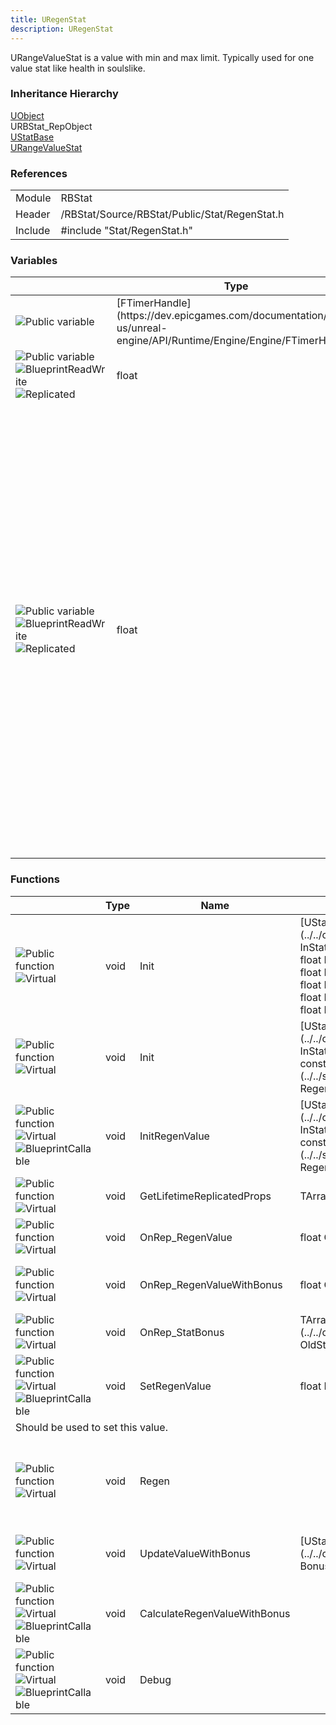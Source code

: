 ```yaml
---
title: URegenStat
description: URegenStat
---
```



URangeValueStat is a value with min and max limit. Typically used for one value stat like health in soulslike.

### Inheritance Hierarchy

[UObject](https://dev.epicgames.com/documentation/en-us/unreal-engine/API/Runtime/CoreUObject/UObject/UObject)<br/>
URBStat_RepObject<br/>
[UStatBase](../../classes/ustatbase)<br/>
[URangeValueStat](../../classes/urangevaluestat)

### References

<table class="table" style="--columns-count: 2;">
	<tbody>
		<tr>
			<td>Module</td>
			<td>RBStat</td>
		</tr>
		<tr>
			<td>Header</td>
			<td>/RBStat/Source/RBStat/Public/Stat/RegenStat.h</td>
		</tr>
		<tr>
			<td>Include</td>
			<td>#include "Stat/RegenStat.h"</td>
		</tr>
	</tbody>
</table>

### Variables

<table class="table" style="--columns-count: 4;">
	<thead>
		<tr>
			<th>&nbsp;</th>
			<th>Type</th>
			<th>Name</th>
			<th>Description</th>
		</tr>
	</thead>
	<tbody>
		<tr id="RegenTimer">
			<td class="td-1-icon">
				<img class="UE-icon" src="../../assets/icons/api_variable_public.png" alt="Public variable" title="Public variable"/>
			</td>
			<td>[FTimerHandle](https://dev.epicgames.com/documentation/en-us/unreal-engine/API/Runtime/Engine/Engine/FTimerHandle)</td>
			<td>RegenTimer</td>
			<td>
				Timer handling the regeneration. Call [Regen](#Regen)() every [TickRate](#TickRate) seconds.
			</td>
		</tr>
		<tr id="TickRate">
			<td class="td-3-icon">
				<img class="UE-icon" src="../../assets/icons/api_variable_public.png" alt="Public variable" title="Public variable"/>
				<img class="UE-icon" src="../../assets/icons/api_variable_meta_blueprint.png" alt="BlueprintReadWrite" title="BlueprintReadWrite"/>
				<img class="UE-icon" src="../../assets/icons/api_variable_meta_serialization.png" alt="Replicated" title="Replicated"/>
			</td>
			<td>float</td>
			<td>TickRate</td>
			<td>
				Delay between regen tick in sec.
			</td>
		</tr>
		<tr id="RegenValue" class="no-border-bottom">
			<td class="td-3-icon">
				<img class="UE-icon" src="../../assets/icons/api_variable_public.png" alt="Public variable" title="Public variable"/>
				<img class="UE-icon" src="../../assets/icons/api_variable_meta_blueprint.png" alt="BlueprintReadWrite" title="BlueprintReadWrite"/>
				<img class="UE-icon" src="../../assets/icons/api_variable_meta_serialization.png" alt="Replicated" title="Replicated"/>
			</td>
			<td>float</td>
			<td>RegenValue</td>
			<td>
				Quantity added (or removed) to [CurrentValue](../ustatbase#CurrentValue) by sec.<br/>
				
				OnRep : [OnRep_RegenValue()](#OnRep_RegenValue)<br/>
				Setter : [SetRegenValue()](#SetRegenValue)
			</td>
		</tr>
		<tr class="no-border-top">
			<td colspan="5">
				<Aside type="caution">Setter should be used to set this value.</Aside>
				<Aside type="note">This value is the regen for 1 second, whatever is [TickRate](#TickRate) value. When regen tick, [RegenValue](#RegenValue) * TickRate will be added to [CurrentValue](../ustatbase#CurrentValue) every TickRate seconds.</Aside>
			</td>
		</tr>
		<tr id="RegenValueWithBonus">
			<td class="td-3-icon">
				<img class="UE-icon" src="../../assets/icons/api_variable_public.png" alt="Public variable" title="Public variable"/>
				<img class="UE-icon" src="../../assets/icons/api_variable_meta_blueprint.png" alt="BlueprintReadWrite" title="BlueprintReadWrite"/>
				<img class="UE-icon" src="../../assets/icons/api_variable_meta_serialization.png" alt="Replicated" title="Replicated"/>
			</td>
			<td>float</td>
			<td>RegenValueWithBonus</td>
			<td>
				Quantity added (or removed) to [CurrentValue](../ustatbase#CurrentValue) by sec. with stat's bonuses.<br/> Recalculated each time a bonus is added/ended or when the regen value changes.
				
				OnRep : [OnRep_RegenValueWithBonus()](#OnRep_RegenValueWithBonus)
			</td>
		</tr>
	</tbody>
</table>

### Functions

<table class="table" style="--columns-count: 5;">
	<thead>
		<tr>
			<th>&nbsp;</th>
			<th>Type</th>
			<th>Name</th>
			<th>Params</th>
			<th>Description</th>
		</tr>
	</thead>
	<tbody>
		<tr id="Init">
			<td class="td-2-icon">
				<img class="UE-icon" src="../../assets/icons/api_function_public.png" alt="Public function" title="Public function"/>
				<img class="UE-icon" src="../../assets/icons/api_function_virtual.png" alt="Virtual" title="Virtual"/>
			</td>
			<td>void</td>
			<td>Init</td>
			<td>
				[UStatComponent](../../classes/ustatcomponent)* InStatComp,<br/>
				float InCurrentValue,<br/>
				float InMin,<br/>
				float InMax,<br/>
				float InTickRate,<br/>
				float InRegenValue<br/>
			</td>
			<td>Initialize the stat.</td>
		</tr>
		<tr>
			<td class="td-2-icon">
				<img class="UE-icon" src="../../assets/icons/api_function_public.png" alt="Public function" title="Public function"/>
				<img class="UE-icon" src="../../assets/icons/api_function_virtual.png" alt="Virtual" title="Virtual"/>
			</td>
			<td>void</td>
			<td>Init</td>
			<td>
				[UStatComponent](../../classes/ustatcomponent)* InStatComp,<br/>
				const [FRegenInit](../../structs/fregeninit)& RegenInit
			</td>
			<td>Initialize the stat with init structure.</td>
		</tr>
		<tr id="InitRegenValue">
			<td class="td-3-icon">
				<img class="UE-icon" src="../../assets/icons/api_function_public.png" alt="Public function" title="Public function"/>
				<img class="UE-icon" src="../../assets/icons/api_function_virtual.png" alt="Virtual" title="Virtual"/>
				<img class="UE-icon" src="../../assets/icons/api_variable_meta_blueprint.png" alt="BlueprintCallable" title="BlueprintCallable"/>
			</td>
			<td>void</td>
			<td>InitRegenValue</td>
			<td>
				[UStatComponent](../../classes/ustatcomponent)* InStatComp,<br/>
				const [FRegenInit](../../structs/fregeninit)& RegenInit
			</td>
			<td>Blueprint callable version of Init().</td>
		</tr>
		<tr id="GetLifetimeReplicatedProps">
			<td class="td-2-icon">
				<img class="UE-icon" src="../../assets/icons/api_function_public.png" alt="Public function" title="Public function"/>
				<img class="UE-icon" src="../../assets/icons/api_function_virtual.png" alt="Virtual" title="Virtual"/>
			</td>
			<td>void</td>
			<td>GetLifetimeReplicatedProps</td>
			<td style="white-space: nowrap;">
				TArray\<FLifetimeProperty\>& OutLifetimeProps
			</td>
			<td>UE's replication function. Handle properties replication.</td>
		</tr>
		<tr id="OnRep_RegenValue">
			<td class="td-2-icon">
				<img class="UE-icon" src="../../assets/icons/api_function_public.png" alt="Public function" title="Public function"/>
				<img class="UE-icon" src="../../assets/icons/api_function_virtual.png" alt="Virtual" title="Virtual"/>
			</td>
			<td>void</td>
			<td>OnRep_RegenValue</td>
			<td>
				float OldRegenValue
			</td>
			<td>Called [RegenValue](#RegenValue) is replicated.</td>
		</tr>
		<tr id="OnRep_RegenValueWithBonus">
			<td class="td-2-icon">
				<img class="UE-icon" src="../../assets/icons/api_function_public.png" alt="Public function" title="Public function"/>
				<img class="UE-icon" src="../../assets/icons/api_function_virtual.png" alt="Virtual" title="Virtual"/>
			</td>
			<td>void</td>
			<td>OnRep_RegenValueWithBonus</td>
			<td>
				float OldRegenValueWithBonus
			</td>
			<td>Called [RegenValueWithBonus](#RegenValueWithBonus) is replicated.</td>
		</tr>
		<tr id="OnRep_StatBonus">
			<td class="td-2-icon">
				<img class="UE-icon" src="../../assets/icons/api_function_public.png" alt="Public function" title="Public function"/>
				<img class="UE-icon" src="../../assets/icons/api_function_virtual.png" alt="Virtual" title="Virtual"/>
			</td>
			<td>void</td>
			<td>OnRep_StatBonus</td>
			<td>
				TArray\<[UStatBonus](../../classes/ustatbonus)*\> OldStatBonus
			</td>
			<td>Called [StatBonus](../ustatbase#StatBonus) is replicated.</td>
		</tr>
		<tr id="SetRegenValue" class="no-border-bottom">
			<td class="td-3-icon">
				<img class="UE-icon" src="../../assets/icons/api_function_public.png" alt="Public function" title="Public function"/>
				<img class="UE-icon" src="../../assets/icons/api_function_virtual.png" alt="Virtual" title="Virtual"/>
				<img class="UE-icon" src="../../assets/icons/api_variable_meta_blueprint.png" alt="BlueprintCallable" title="BlueprintCallable"/>
			</td>
			<td>void</td>
			<td>SetRegenValue</td>
			<td>
				float NewValue
			</td>
			<td>Setter of [RegenValue](#RegenValue).</td>
		</tr>
		<tr class="no-border-top">
			<td colspan="5">
				<Aside type="caution">Should be used to set this value.</Aside>
			</td>
		</tr>
		<tr id="Regen">
			<td class="td-2-icon">
				<img class="UE-icon" src="../../assets/icons/api_function_public.png" alt="Public function" title="Public function"/>
				<img class="UE-icon" src="../../assets/icons/api_function_virtual.png" alt="Virtual" title="Virtual"/>
			</td>
			<td>void</td>
			<td>Regen</td>
			<td>
			</td>
			<td>Called every [TickRate](#TickRate) seconds. Add [RegenValue](#RegenValue) * TickRate to [CurrentValue](../ustatbase#CurrentValue) every TickRate seconds.</td>
		</tr>
		<tr id="UpdateValueWithBonus">
			<td class="td-2-icon">
				<img class="UE-icon" src="../../assets/icons/api_function_public.png" alt="Public function" title="Public function"/>
				<img class="UE-icon" src="../../assets/icons/api_function_virtual.png" alt="Virtual" title="Virtual"/>
			</td>
			<td>void</td>
			<td>UpdateValueWithBonus</td>
			<td>
				[UStatBonus](../../classes/ustatbonus)* Bonus
			</td>
			<td>Update the value with bonus if needed. Called when a bonus is added or removed.</td>
		</tr>
		<tr id="CalculateRegenValueWithBonus">
			<td class="td-3-icon">
				<img class="UE-icon" src="../../assets/icons/api_function_public.png" alt="Public function" title="Public function"/>
				<img class="UE-icon" src="../../assets/icons/api_function_virtual.png" alt="Virtual" title="Virtual"/>
				<img class="UE-icon" src="../../assets/icons/api_variable_meta_blueprint.png" alt="BlueprintCallable" title="BlueprintCallable"/>
			</td>
			<td>void</td>
			<td>CalculateRegenValueWithBonus</td>
			<td>
			</td>
			<td>Update the [RegenValue](#RegenValue) with bonus if needed.</td>
		</tr>
		<tr id="Debug">
			<td class="td-3-icon">
				<img class="UE-icon" src="../../assets/icons/api_function_public.png" alt="Public function" title="Public function"/>
				<img class="UE-icon" src="../../assets/icons/api_function_virtual.png" alt="Virtual" title="Virtual"/>
				<img class="UE-icon" src="../../assets/icons/api_variable_meta_blueprint.png" alt="BlueprintCallable" title="BlueprintCallable"/>
			</td>
			<td>void</td>
			<td>Debug</td>
			<td>
			</td>
			<td>Debug only. Display the stat value in the log.</td>
		</tr>
	</tbody>
</table>